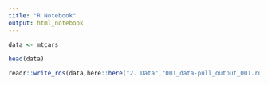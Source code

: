 ```yaml
---
title: "R Notebook"
output: html_notebook
---
```





```r

data <- mtcars

head(data)
```



```r

readr::write_rds(data,here::here("2. Data","001_data-pull_output_001.rds"))

```


